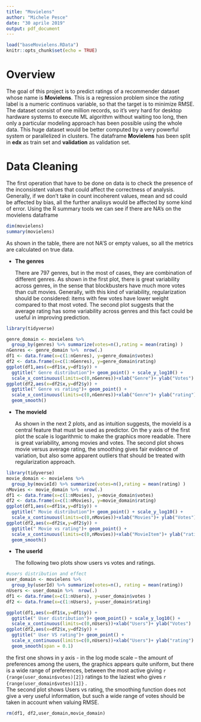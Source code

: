 ```yaml
---
title: "Movielens"
author: "Michele Pesce"
date: "30 aprile 2019"
output: pdf_document
---
```


```r
load("baseMovielens.RData")
knitr::opts_chunk$set(echo = TRUE)
```

# Overview

The goal of this project is to predict ratings of a recommender dataset whose name is **Movielens**. This is a regression problem since the *rating* label is a numeric continuos variable, so that the target is to minimize RMSE. The dataset consist of one million records, so it's very hard for  desktop hardware systems to execute ML algorithm without waiting too long, then only a particular modeling approach has been possible using the whole data. This huge dataset would be better computed by a very powerful system or parallelized in clusters. The dataframe **Movielens** has been split in **edx** as train set and **validation** as validation set. 

# Data Cleaning

The first operation that have to be done on data is to check the presence of the inconsistent values that could affect the correctness of analysis. Generally, if we don’t take in count incoherent values, mean and sd could be affected by bias, all the further analisys would be affected by some kind of error.
Using the R summary tools we can see if there are NA’s on the movielens dataframe

```r
dim(movielens)
summary(movielens)
```
As shown in the table, there are not NA’S or empty values, so all the metrics are calculated on true data.


- **The genres**

     There are 797 genres, but in the most of cases, they are combination of different genres. As shown in        the    first plot, there is great variability across genres, in the sense that blockbusters have much        more votes    than cult movies. Generally, with this kind of variability, regularization should be           considered: items with   few votes have lower weight compared to that most voted. The second plot            suggests that the average rating   has some variability across genres and this fact could be useful in       improving prediction. 

```r

library(tidyverse)

genre_domain <- movielens %>% 
  group_by(genres) %>% summarize(votes=n(),rating = mean(rating) )
nGenres <- genre_domain %>%  nrow(.)
df1 <- data.frame(x=c(1:nGenres), y=genre_domain$votes)
df2 <- data.frame(x=c(1:nGenres), y=genre_domain$rating)
ggplot(df1,aes(x=df1$x,y=df1$y)) +
  ggtitle(" Genre distribution")+ geom_point() + scale_y_log10() +
  scale_x_continuous(limits=c(0,nGenres))+xlab("Genre")+ ylab("Votes")
ggplot(df2,aes(x=df2$x,y=df2$y)) +
  ggtitle(" Genre vs rating")+ geom_point() +
  scale_x_continuous(limits=c(0,nGenres))+xlab("Genre")+ ylab("rating") +
  geom_smooth()
```

-	**The movieId**

      As shown in the next 2 plots, and as intuition suggests, the movieId is a central feature that  must        be used as predictor. On the y axis of the first plot the scale is logarithmic to make  the                 graphics more readable.   There is great variability, among movies and votes. The second plot               shows movie versus average rating, the smoothing gives fair evidence of variation, but also  some           apparent outliers that should be treated with    regularization approach.

```r

library(tidyverse)
movie_domain <- movielens %>% 
  group_by(movieId) %>% summarize(votes=n(),rating = mean(rating) )
nMovies <- movie_domain %>%  nrow(.)
df1 <- data.frame(x=c(1:nMovies), y=movie_domain$votes)
df2 <- data.frame(x=c(1:nMovies), y=movie_domain$rating)
ggplot(df1,aes(x=df1$x,y=df1$y)) +
  ggtitle(" Movie distribution")+ geom_point() + scale_y_log10() +
  scale_x_continuous(limits=c(0,nMovies))+xlab("Movies")+ ylab("Votes")
ggplot(df2,aes(x=df2$x,y=df2$y)) +
  ggtitle(" Movie vs rating")+ geom_point() +
  scale_x_continuous(limits=c(0,nMovies))+xlab("MovieItem")+ ylab("rating") +
  geom_smooth()
```


-	**The userId**

      The following two plots show users vs votes and ratings. 

```r

#users distribution and effect
user_domain <- movielens %>% 
  group_by(userId) %>% summarize(votes=n(), rating = mean(rating))
nUsers <- user_domain %>%  nrow(.)
df1 <- data.frame(x=c(1:nUsers), y=user_domain$votes )
df2 <- data.frame(x=c(1:nUsers), y=user_domain$rating)

ggplot(df1,aes(x=df1$x,y=df1$y)) +
  ggtitle(" User distribution")+ geom_point() + scale_y_log10() +
  scale_x_continuous(limits=c(0,nUsers))+xlab("Users")+ ylab("Votes")
ggplot(df2,aes(x=df2$x,y=df2$y)) +
  ggtitle(" User VS rating")+ geom_point() +
  scale_x_continuous(limits=c(0,nUsers))+xlab("Users")+ ylab("rating") +
  geom_smooth(span = 0.1)

``` 

  the first one shows in y axis - in the log mode scale – the amount of preferences among the users, the      graphics appears quite uniform, but there is a wide range of preferences, between the most active           giving  `r {range(user_domain$votes)[2]}`  ratings to the laziest who gives `r {range(user_domain$votes)[1]}` .     
  The second plot shows Users vs rating, the smoothing function does not give a very useful information,      but   such a wide range of votes should be taken in account when valuing  RMSE.
    
```r

rm(df1, df2,user_domain,movie_domain)
```